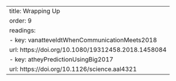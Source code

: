 ---
title: Wrapping Up
order: 9
readings:
  - key: vanatteveldtWhenCommunicationMeets2018
    url: https://doi.org/10.1080/19312458.2018.1458084
  - key: atheyPredictionUsingBig2017
    url: https://doi.org/10.1126/science.aal4321
---